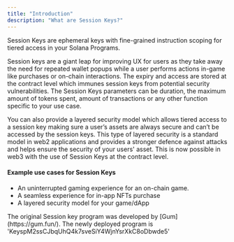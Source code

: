 ```yaml
---
title: "Introduction"
description: "What are Session Keys?"
---
```


Session Keys are ephemeral keys with fine-grained instruction scoping for tiered access in your Solana Programs.

Session keys are a giant leap for improving UX for users as they take away the need for repeated wallet popups while a user performs actions in-game like purchases or on-chain interactions. The expiry and access are stored at the contract level which immunes session keys from potential security vulnerabilities. The Session Keys parameters can be duration, the maximum amount of tokens spent, amount of transactions or any other function specific to your use case.


You can also provide a layered security model which allows tiered access to a session key making sure a user’s assets are always secure and can’t be accessed by the session keys. 
This type of layered security is a standard model in web2 applications and provides a stronger defence against attacks and helps ensure the security of your users' asset. This is now possible in web3 with the use of Session Keys at the contract level.


#### Example use cases for Session Keys

* An uninterrupted gaming experience for an on-chain game.
* A seamless experience for in-app NFTs purchase
* A layered security model for your game/dApp

<Card title="Colored Card" icon="lightbulb" iconType="duotone" color="#ca8b04">
  The original Session key program was developed by [Gum](https://gum.fun/).
  The newly deployed program is 'KeyspM2ssCJbqUhQ4k7sveSiY4WjnYsrXkC8oDbwde5'
</Card>
